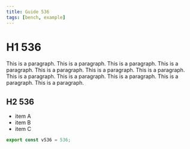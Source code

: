 ```yaml
---
title: Guide 536
tags: [bench, example]
---
```


# H1 536

This is a paragraph. This is a paragraph. This is a paragraph. This is a paragraph. This is a paragraph. This is a paragraph. This is a paragraph. This is a paragraph. This is a paragraph. This is a paragraph. This is a paragraph. This is a paragraph. 

## H2 536

- item A
- item B
- item C

```ts
export const v536 = 536;
```